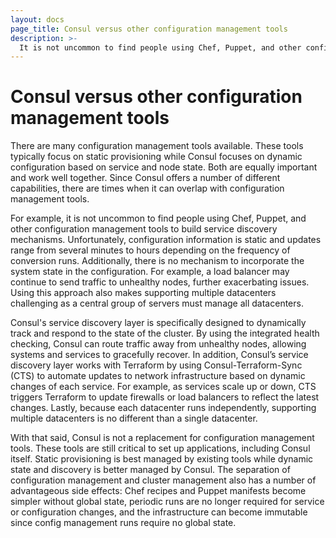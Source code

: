 ```yaml
---
layout: docs
page_title: Consul versus other configuration management tools
description: >-
  It is not uncommon to find people using Chef, Puppet, and other configuration management tools to build service discovery mechanisms. This is usually done by querying global state to construct configuration files on each node during a periodic convergence run.
---
```


# Consul versus other configuration management tools

There are many configuration management tools available. These tools typically focus on static provisioning while Consul focuses on dynamic configuration based on service and node state. Both are equally important and work well together. Since Consul offers a number of different capabilities, there are times when it can overlap with configuration management tools.

For example, it is not uncommon to find people using Chef, Puppet, and other configuration management tools to build service discovery mechanisms. Unfortunately, configuration information is static and updates range from several minutes to hours depending on the frequency of conversion runs. Additionally, there is no mechanism to incorporate the system state in the configuration. For example, a load balancer may continue to send traffic to unhealthy nodes, further exacerbating issues. Using this approach also makes supporting multiple datacenters challenging as a central group of servers must manage all datacenters.

Consul's service discovery layer is specifically designed to dynamically track and respond to the state of the cluster. By using the integrated health checking, Consul can route traffic away from unhealthy nodes, allowing systems and services to gracefully recover. In addition, Consul’s service discovery layer works with Terraform by using Consul-Terraform-Sync (CTS) to automate updates to network infrastructure based on dynamic changes of each service. For example, as services scale up or down, CTS triggers Terraform to update firewalls or load balancers to reflect the latest changes.  Lastly, because each datacenter runs independently, supporting multiple datacenters is no different than a single datacenter.

With that said, Consul is not a replacement for configuration management tools. These tools are still critical to set up applications, including Consul itself. Static provisioning is best managed by existing tools while dynamic state and discovery is better managed by Consul. The separation of configuration management and cluster management also has a number of advantageous side effects: Chef recipes and Puppet manifests become simpler without global state, periodic runs are no longer required for service or configuration changes, and the infrastructure can become immutable since config management runs require no global state. 
